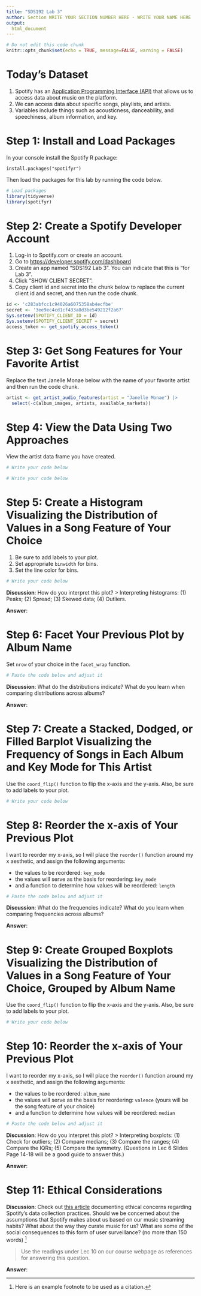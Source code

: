 ```yaml
---
title: "SDS192 Lab 3"
author: Section WRITE YOUR SECTION NUMBER HERE - WRITE YOUR NAME HERE
output:
  html_document
---
```


```r
# Do not edit this code chunk
knitr::opts_chunk$set(echo = TRUE, message=FALSE, warning = FALSE)
```

# Today's Dataset

1. Spotify has an [Application Programming Interface (API)](https://en.wikipedia.org/wiki/API) that allows us to access data about music on the platform.
2. We can access data about specific songs, playlists, and artists.
3. Variables include things such as acousticness, danceability, and speechiness, album information, and key.

# Step 1: Install and Load Packages

In your console install the Spotify R package:

`install.packages("spotifyr")`

Then load the packages for this lab by running the code below. 

```r
# Load packages
library(tidyverse)
library(spotifyr)
```

# Step 2: Create a Spotify Developer Account

1. Log-in to Spotify.com or create an account.
2. Go to [https://developer.spotify.com/dashboard](https://developer.spotify.com/dashboard)
3. Create an app named "SDS192 Lab 3". You can indicate that this is "for Lab 3".
4. Click "SHOW CLIENT SECRET".
5. Copy client id and secret into the chunk below to replace the current client id and secret, and then run the code chunk.

```r
id <- 'c283abfcc1c94026a6075358ab4ecfbe'
secret <- '3ee9ec4cd1cf433a8d3be549212f2a67'
Sys.setenv(SPOTIFY_CLIENT_ID = id)
Sys.setenv(SPOTIFY_CLIENT_SECRET = secret)
access_token <- get_spotify_access_token()
```

# Step 3: Get Song Features for Your Favorite Artist

Replace the text Janelle Monae below with the name of your favorite artist and then run the code chunk. 

```r
artist <- get_artist_audio_features(artist = "Janelle Monae") |>
  select(-c(album_images, artists, available_markets))
```

# Step 4: View the Data Using Two Approaches

View the artist data frame you have created. 

```r
# Write your code below

```

```r
# Write your code below

```

# Step 5: Create a Histogram Visualizing the Distribution of Values in a Song Feature of Your Choice

(1) Be sure to add labels to your plot.
(2) Set appropriate `binwidth` for bins.
(3) Set the line color for bins.

```r
# Write your code below 

```

**Discussion**: How do you interpret this plot?
> Interpreting histograms: (1) Peaks; (2) Spread; (3) Skewed data; (4) Outliers.

**Answer**:

# Step 6: Facet Your Previous Plot by Album Name

Set `nrow` of your choice in the `facet_wrap` function.

```r
# Paste the code below and adjust it 

```

**Discussion**: What do the distributions indicate? What do you learn when comparing distributions across albums?

**Answer**:

# Step 7: Create a Stacked, Dodged, or Filled Barplot Visualizing the Frequency of Songs in Each Album and Key Mode for This Artist

Use the `coord_flip()` function to flip the x-axis and the y-axis. Also, be sure to add labels to your plot.  

```r
# Write your code below

```

# Step 8: Reorder the x-axis of Your Previous Plot

I want to reorder my x-axis, so I will place the `reorder()` function around my x aesthetic, and assign the following arguments:

* the values to be reordered: `key_mode`
* the values will serve as the basis for reordering: `key_mode`
* and a function to determine how values will be reordered: `length`

```r
# Paste the code below and adjust it

```

**Discussion**: What do the frequencies indicate? What do you learn when comparing frequencies across albums?

**Answer**:

# Step 9: Create Grouped Boxplots Visualizing the Distribution of Values in a Song Feature of Your Choice, Grouped by Album Name

Use the `coord_flip()` function to flip the x-axis and the y-axis. Also, be sure to add labels to your plot. 

```r
# Write your code below

```

# Step 10: Reorder the x-axis of Your Previous Plot

I want to reorder my x-axis, so I will place the `reorder()` function around my x aesthetic, and assign the following arguments:

* the values to be reordered: `album_name`
* the values will serve as the basis for reordering: `valence` (yours will be the song feature of your choice)
* and a function to determine how values will be reordered: `median`

```r
# Paste the code below and adjust it

```

**Discussion**: How do you interpret this plot? 
> Interpreting boxplots: (1) Check for outliers; (2) Compare medians; (3) Compare the ranges; (4) Compare the IQRs; (5) Compare the symmetry. (Questions in Lec 6 Slides Page 14-18 will be a good guide to answer this.)

**Answer**:

# Step 11: Ethical Considerations

**Discussion**: Check out [this article](https://www.vox.com/culture/22814121/spotify-wrapped-2021-algorithm-data-privacy) documenting ethical concerns regarding Spotify’s data collection practices. Should we be concerned about the assumptions that Spotify makes about us based on our music streaming habits? What about the way they curate music for us? What are some of the social consequences to this form of user surveillance? (no more than 150 words) ^[Here is an example footnote to be used as a citation.]

> Use the readings under Lec 10 on our course webpage as references for answering this question.

**Answer**:



